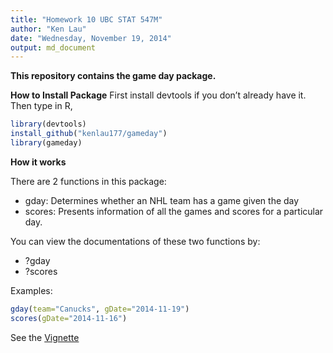 ```yaml
---
title: "Homework 10 UBC STAT 547M"
author: "Ken Lau"
date: "Wednesday, November 19, 2014"
output: md_document
---
```


**This repository contains the game day package.**

**How to Install Package**
First install devtools if you don't already have it. Then type in R, 

```r
library(devtools)
install_github("kenlau177/gameday")
library(gameday)
```

**How it works**

There are 2 functions in this package:

- gday: Determines whether an NHL team has a game given the day
- scores: Presents information of all the games and scores for a particular day.

You can view the documentations of these two functions by: 

- \?gday
- \?scores

Examples:
```r
gday(team="Canucks", gDate="2014-11-19")
scores(gDate="2014-11-16")
```

See the [Vignette](https://github.com/kenlau177/gameday/blob/master/vignettes/overview.md)


